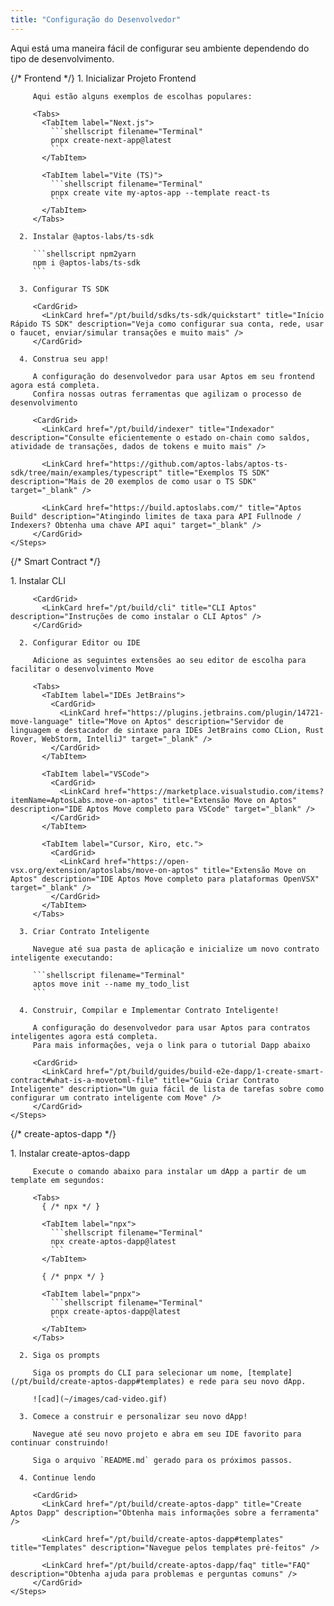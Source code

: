 ```yaml
---
title: "Configuração do Desenvolvedor"
---
```



Aqui está uma maneira fácil de configurar seu ambiente dependendo do tipo de desenvolvimento.

<Tabs>
  {/* Frontend */}

  <TabItem label="Frontend">
    <Steps>
      1. Inicializar Projeto Frontend

         Aqui estão alguns exemplos de escolhas populares:

         <Tabs>
           <TabItem label="Next.js">
             ```shellscript filename="Terminal"
             pnpx create-next-app@latest
             ```
           </TabItem>

           <TabItem label="Vite (TS)">
             ```shellscript filename="Terminal"
             pnpx create vite my-aptos-app --template react-ts
             ```
           </TabItem>
         </Tabs>

      2. Instalar @aptos-labs/ts-sdk

         ```shellscript npm2yarn
         npm i @aptos-labs/ts-sdk
         ```

      3. Configurar TS SDK

         <CardGrid>
           <LinkCard href="/pt/build/sdks/ts-sdk/quickstart" title="Início Rápido TS SDK" description="Veja como configurar sua conta, rede, usar o faucet, enviar/simular transações e muito mais" />
         </CardGrid>

      4. Construa seu app!

         A configuração do desenvolvedor para usar Aptos em seu frontend agora está completa.
         Confira nossas outras ferramentas que agilizam o processo de desenvolvimento

         <CardGrid>
           <LinkCard href="/pt/build/indexer" title="Indexador" description="Consulte eficientemente o estado on-chain como saldos, atividade de transações, dados de tokens e muito mais" />

           <LinkCard href="https://github.com/aptos-labs/aptos-ts-sdk/tree/main/examples/typescript" title="Exemplos TS SDK" description="Mais de 20 exemplos de como usar o TS SDK" target="_blank" />

           <LinkCard href="https://build.aptoslabs.com/" title="Aptos Build" description="Atingindo limites de taxa para API Fullnode / Indexers? Obtenha uma chave API aqui" target="_blank" />
         </CardGrid>
    </Steps>
  </TabItem>

  {/* Smart Contract */}

  <TabItem label="Contrato Inteligente">
    <Steps>
      1. Instalar CLI

         <CardGrid>
           <LinkCard href="/pt/build/cli" title="CLI Aptos" description="Instruções de como instalar o CLI Aptos" />
         </CardGrid>

      2. Configurar Editor ou IDE

         Adicione as seguintes extensões ao seu editor de escolha para facilitar o desenvolvimento Move

         <Tabs>
           <TabItem label="IDEs JetBrains">
             <CardGrid>
               <LinkCard href="https://plugins.jetbrains.com/plugin/14721-move-language" title="Move on Aptos" description="Servidor de linguagem e destacador de sintaxe para IDEs JetBrains como CLion, Rust Rover, WebStorm, IntelliJ" target="_blank" />
             </CardGrid>
           </TabItem>

           <TabItem label="VSCode">
             <CardGrid>
               <LinkCard href="https://marketplace.visualstudio.com/items?itemName=AptosLabs.move-on-aptos" title="Extensão Move on Aptos" description="IDE Aptos Move completo para VSCode" target="_blank" />
             </CardGrid>
           </TabItem>

           <TabItem label="Cursor, Kiro, etc.">
             <CardGrid>
               <LinkCard href="https://open-vsx.org/extension/aptoslabs/move-on-aptos" title="Extensão Move on Aptos" description="IDE Aptos Move completo para plataformas OpenVSX" target="_blank" />
             </CardGrid>
           </TabItem>
         </Tabs>

      3. Criar Contrato Inteligente

         Navegue até sua pasta de aplicação e inicialize um novo contrato inteligente executando:

         ```shellscript filename="Terminal"
         aptos move init --name my_todo_list
         ```

      4. Construir, Compilar e Implementar Contrato Inteligente!

         A configuração do desenvolvedor para usar Aptos para contratos inteligentes agora está completa.
         Para mais informações, veja o link para o tutorial Dapp abaixo

         <CardGrid>
           <LinkCard href="/pt/build/guides/build-e2e-dapp/1-create-smart-contract#what-is-a-movetoml-file" title="Guia Criar Contrato Inteligente" description="Um guia fácil de lista de tarefas sobre como configurar um contrato inteligente com Move" />
         </CardGrid>
    </Steps>
  </TabItem>

  {/* create-aptos-dapp */}

  <TabItem label="Create Aptos Dapp">
    <Steps>
      1. Instalar create-aptos-dapp

         Execute o comando abaixo para instalar um dApp a partir de um template em segundos:

         <Tabs>
           { /* npx */ }

           <TabItem label="npx">
             ```shellscript filename="Terminal"
             npx create-aptos-dapp@latest
             ```
           </TabItem>

           { /* pnpx */ }

           <TabItem label="pnpx">
             ```shellscript filename="Terminal"
             pnpx create-aptos-dapp@latest
             ```
           </TabItem>
         </Tabs>

      2. Siga os prompts

         Siga os prompts do CLI para selecionar um nome, [template](/pt/build/create-aptos-dapp#templates) e rede para seu novo dApp.

         ![cad](~/images/cad-video.gif)

      3. Comece a construir e personalizar seu novo dApp!

         Navegue até seu novo projeto e abra em seu IDE favorito para continuar construindo!

         Siga o arquivo `README.md` gerado para os próximos passos.

      4. Continue lendo

         <CardGrid>
           <LinkCard href="/pt/build/create-aptos-dapp" title="Create Aptos Dapp" description="Obtenha mais informações sobre a ferramenta" />

           <LinkCard href="/pt/build/create-aptos-dapp#templates" title="Templates" description="Navegue pelos templates pré-feitos" />

           <LinkCard href="/pt/build/create-aptos-dapp/faq" title="FAQ" description="Obtenha ajuda para problemas e perguntas comuns" />
         </CardGrid>
    </Steps>
  </TabItem>
</Tabs>
